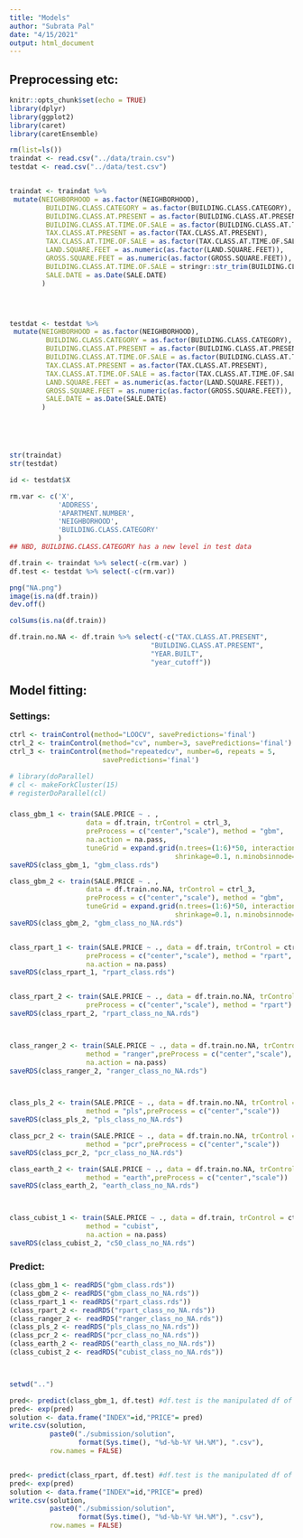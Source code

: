 ```yaml
---
title: "Models"
author: "Subrata Pal"
date: "4/15/2021"
output: html_document
---
```


## Preprocessing etc:

```r
knitr::opts_chunk$set(echo = TRUE)
library(dplyr)
library(ggplot2)
library(caret)
library(caretEnsemble)

rm(list=ls())
traindat <- read.csv("../data/train.csv")
testdat <- read.csv("../data/test.csv")


traindat <- traindat %>% 
 mutate(NEIGHBORHOOD = as.factor(NEIGHBORHOOD), 
         BUILDING.CLASS.CATEGORY = as.factor(BUILDING.CLASS.CATEGORY),
         BUILDING.CLASS.AT.PRESENT = as.factor(BUILDING.CLASS.AT.PRESENT),
         BUILDING.CLASS.AT.TIME.OF.SALE = as.factor(BUILDING.CLASS.AT.TIME.OF.SALE), 
         TAX.CLASS.AT.PRESENT = as.factor(TAX.CLASS.AT.PRESENT), 
         TAX.CLASS.AT.TIME.OF.SALE = as.factor(TAX.CLASS.AT.TIME.OF.SALE), 
         LAND.SQUARE.FEET = as.numeric(as.factor(LAND.SQUARE.FEET)), 
         GROSS.SQUARE.FEET = as.numeric(as.factor(GROSS.SQUARE.FEET)),
         BUILDING.CLASS.AT.TIME.OF.SALE = stringr::str_trim(BUILDING.CLASS.AT.TIME.OF.SALE), 
         SALE.DATE = as.Date(SALE.DATE)
        ) 




testdat <- testdat %>% 
 mutate(NEIGHBORHOOD = as.factor(NEIGHBORHOOD), 
         BUILDING.CLASS.CATEGORY = as.factor(BUILDING.CLASS.CATEGORY),
         BUILDING.CLASS.AT.PRESENT = as.factor(BUILDING.CLASS.AT.PRESENT),
         BUILDING.CLASS.AT.TIME.OF.SALE = as.factor(BUILDING.CLASS.AT.TIME.OF.SALE), 
         TAX.CLASS.AT.PRESENT = as.factor(TAX.CLASS.AT.PRESENT), 
         TAX.CLASS.AT.TIME.OF.SALE = as.factor(TAX.CLASS.AT.TIME.OF.SALE), 
         LAND.SQUARE.FEET = as.numeric(as.factor(LAND.SQUARE.FEET)), 
         GROSS.SQUARE.FEET = as.numeric(as.factor(GROSS.SQUARE.FEET)),
         SALE.DATE = as.Date(SALE.DATE)
        ) 





str(traindat)
str(testdat)

id <- testdat$X

rm.var <- c('X',
            'ADDRESS', 
            'APARTMENT.NUMBER', 
            'NEIGHBORHOOD',
            'BUILDING.CLASS.CATEGORY'
            )
## NBD, BUILDING.CLASS.CATEGORY has a new level in test data

df.train <- traindat %>% select(-c(rm.var) )
df.test <- testdat %>% select(-c(rm.var))

png("NA.png")
image(is.na(df.train))
dev.off()

colSums(is.na(df.train))

df.train.no.NA <- df.train %>% select(-c("TAX.CLASS.AT.PRESENT",
                                   "BUILDING.CLASS.AT.PRESENT",
                                   "YEAR.BUILT",
                                   "year_cutoff"))

```



## Model fitting:

### Settings: 
```r
ctrl <- trainControl(method="LOOCV", savePredictions='final')
ctrl_2 <- trainControl(method="cv", number=3, savePredictions='final')
ctrl_3 <- trainControl(method="repeatedcv", number=6, repeats = 5, 
                       savePredictions='final')

# library(doParallel)
# cl <- makeForkCluster(15)
# registerDoParallel(cl)

```


### 
```r
class_gbm_1 <- train(SALE.PRICE ~ . , 
                   data = df.train, trControl = ctrl_3, 
                   preProcess = c("center","scale"), method = "gbm",
                   na.action = na.pass, 
                   tuneGrid = expand.grid(n.trees=(1:6)*50, interaction.depth=1:3, 
                                         shrinkage=0.1, n.minobsinnode=10))
saveRDS(class_gbm_1, "gbm_class.rds")

class_gbm_2 <- train(SALE.PRICE ~ . , 
                   data = df.train.no.NA, trControl = ctrl_3, 
                   preProcess = c("center","scale"), method = "gbm",
                   tuneGrid = expand.grid(n.trees=(1:6)*50, interaction.depth=1:3, 
                                         shrinkage=0.1, n.minobsinnode=10))
saveRDS(class_gbm_2, "gbm_class_no_NA.rds")


class_rpart_1 <- train(SALE.PRICE ~ ., data = df.train, trControl = ctrl_3, 
                   preProcess = c("center","scale"), method = "rpart",
                   na.action = na.pass)
saveRDS(class_rpart_1, "rpart_class.rds")


class_rpart_2 <- train(SALE.PRICE ~ ., data = df.train.no.NA, trControl = ctrl_3, 
                   preProcess = c("center","scale"), method = "rpart")
saveRDS(class_rpart_2, "rpart_class_no_NA.rds")



class_ranger_2 <- train(SALE.PRICE ~ ., data = df.train.no.NA, trControl = ctrl_3, 
                   method = "ranger",preProcess = c("center","scale"),
                   na.action = na.pass)
saveRDS(class_ranger_2, "ranger_class_no_NA.rds")



class_pls_2 <- train(SALE.PRICE ~ ., data = df.train.no.NA, trControl = ctrl_3, 
                   method = "pls",preProcess = c("center","scale"))
saveRDS(class_pls_2, "pls_class_no_NA.rds")

class_pcr_2 <- train(SALE.PRICE ~ ., data = df.train.no.NA, trControl = ctrl_3, 
                   method = "pcr",preProcess = c("center","scale"))
saveRDS(class_pcr_2, "pcr_class_no_NA.rds")

class_earth_2 <- train(SALE.PRICE ~ ., data = df.train.no.NA, trControl = ctrl_3, 
                   method = "earth",preProcess = c("center","scale"))
saveRDS(class_earth_2, "earth_class_no_NA.rds")



class_cubist_1 <- train(SALE.PRICE ~ ., data = df.train, trControl = ctrl_3, 
                   method = "cubist", 
                   na.action = na.pass)
saveRDS(class_cubist_2, "c50_class_no_NA.rds")


```



### Predict:
```r
(class_gbm_1 <- readRDS("gbm_class.rds"))
(class_gbm_2 <- readRDS("gbm_class_no_NA.rds"))
(class_rpart_1 <- readRDS("rpart_class.rds"))
(class_rpart_2 <- readRDS("rpart_class_no_NA.rds"))
(class_ranger_2 <- readRDS("ranger_class_no_NA.rds"))
(class_pls_2 <- readRDS("pls_class_no_NA.rds"))
(class_pcr_2 <- readRDS("pcr_class_no_NA.rds"))
(class_earth_2 <- readRDS("earth_class_no_NA.rds"))
(class_cubist_2 <- readRDS("cubist_class_no_NA.rds"))



setwd("..")

pred<- predict(class_gbm_1, df.test) #df.test is the manipulated df of test 
pred<- exp(pred)
solution <- data.frame("INDEX"=id,"PRICE"= pred)
write.csv(solution, 
          paste0("./submission/solution", 
                 format(Sys.time(), "%d-%b-%Y %H.%M"), ".csv"), 
          row.names = FALSE)


pred<- predict(class_rpart, df.test) #df.test is the manipulated df of test 
pred<- exp(pred)
solution <- data.frame("INDEX"=id,"PRICE"= pred)
write.csv(solution, 
          paste0("./submission/solution", 
                 format(Sys.time(), "%d-%b-%Y %H.%M"), ".csv"), 
          row.names = FALSE)
```

